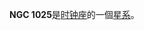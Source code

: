 {{NGCInfoBox|NGCID=NGC 1025|發現者=約翰·弗里德里希·威廉·赫歇爾|發現日期=1836年9月11日|其他編號=ESO 154-4,IRAS02347-5504|曆元=J2000.0|赤經=36分19.9秒
|赤緯=-54°51'49"|星座=时钟座|星體=星系|星等=13.1|表面亮度=12.1|藍等=13.9}}

'''NGC 1025'''是[[时钟座|时钟座]]的一個[[星系|星系]]。

{{NGCReference|1025}}
{{Catalogs|NGC=1025}}